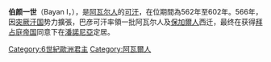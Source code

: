 {{unreferenced|time=2015-03-06T03:47:01+00:00}}
{{expand|time=2015-03-07T11:18:44+00:00}}
'''伯颜一世'''（Bayan I，{{bd|?||602年}}），是[[阿瓦尔人|阿瓦尔人]]的[[可汗|可汗]]，在位期間為562年至602年。566年，因[[突厥汗国|突厥汗国]]势力擴張，巴彦可汗率領一批阿瓦尔人及[[保加爾人|保加爾人]]西迁，最终在获得[[拜占庭帝国|拜占庭帝国]]同意下在[[潘諾尼亞|潘諾尼亞]]定居。

[[Category:6世紀歐洲君主|Category:6世紀歐洲君主]]
[[Category:阿瓦爾人|Category:阿瓦爾人]]